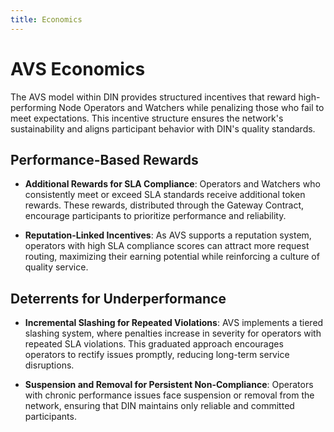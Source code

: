 ```yaml
---
title: Economics
---
```


# AVS Economics

The AVS model within DIN provides structured incentives that reward high-performing Node Operators and Watchers while penalizing those who fail to meet expectations. This incentive structure ensures the network's sustainability and aligns participant behavior with DIN's quality standards.

## Performance-Based Rewards

- **Additional Rewards for SLA Compliance**: Operators and Watchers who consistently meet or exceed SLA standards receive additional token rewards. These rewards, distributed through the Gateway Contract, encourage participants to prioritize performance and reliability.

- **Reputation-Linked Incentives**: As AVS supports a reputation system, operators with high SLA compliance scores can attract more request routing, maximizing their earning potential while reinforcing a culture of quality service.

## Deterrents for Underperformance

- **Incremental Slashing for Repeated Violations**: AVS implements a tiered slashing system, where penalties increase in severity for operators with repeated SLA violations. This graduated approach encourages operators to rectify issues promptly, reducing long-term service disruptions.

- **Suspension and Removal for Persistent Non-Compliance**: Operators with chronic performance issues face suspension or removal from the network, ensuring that DIN maintains only reliable and committed participants.
